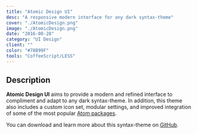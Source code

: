 ```yaml
---
title: "Atomic Design UI"
desc: "A responsive modern interface for any dark syntax-theme"
cover: "./AtomicDesign.png"
image: "./AtomicDesign.png"
date: "2016-08-28"
category: "UI Design"
client: ""
color: "#78B99F"
tools: "CoffeeScript/LESS"
---
```


## Description

**Atomic Design UI** aims to provide a modern and refined interface to compliment and adapt to any dark syntax-theme. In addition, this theme also includes a custom icon set, modular settings, and improved integration of some of the most popular [Atom packages](https://atom.io/packages). 

You can download and learn more about this syntax-theme on [GitHub](https://github.com/tterb/Atomic-Design-UI).